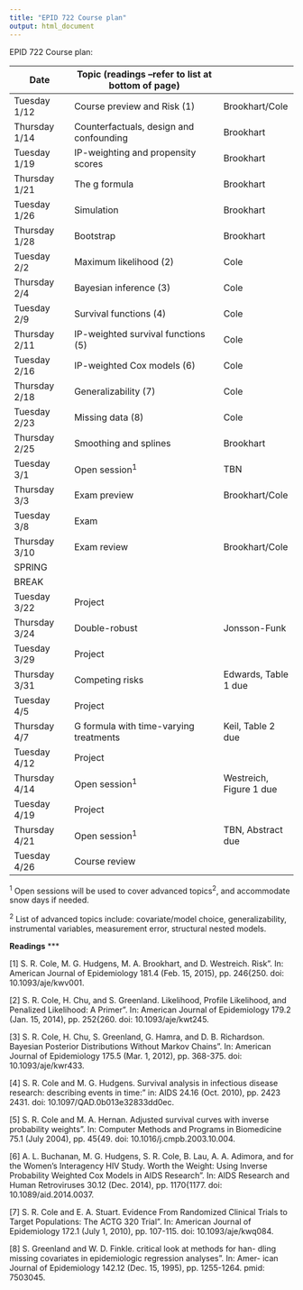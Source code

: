 ```yaml
---
title: "EPID 722 Course plan"
output: html_document
---
```


EPID 722 Course plan:


| Date          | Topic (readings --refer to list at bottom of page)                    |                   |
|---------------|-------------------------------------|-------------------|
| Tuesday 1/12  | Course preview and Risk (1)         | Brookhart/Cole    |
| Thursday 1/14 | Counterfactuals, design and confounding | Brookhart         |
| Tuesday 1/19  | IP-weighting and propensity scores    | Brookhart         |
| Thursday 1/21 | The g formula  | Brookhart         |
| Tuesday  1/26 | Simulation                       | Brookhart         |
| Thursday 1/28 | Bootstrap                           | Brookhart         |
| Tuesday 2/2   | Maximum likelihood (2)       | Cole              |
| Thursday 2/4  | Bayesian inference (3)      | Cole              |
| Tuesday 2/9   | Survival functions (4)         | Cole              |
| Thursday 2/11 | IP-weighted survival functions (5)  | Cole         |
| Tuesday 2/16  | IP-weighted Cox models (6)                       | Cole              |
| Thursday 2/18 | Generalizability (7)             | Cole              |
| Tuesday 2/23  | Missing data (8)        | Cole              |
| Thursday 2/25 | Smoothing and splines | Brookhart              |
| Tuesday 3/1   | Open session<sup>1</sup>                       | TBN               |
| Thursday 3/3  | Exam preview                        | Brookhart/Cole    |
| Tuesday 3/8   | Exam                                |                   |
| Thursday 3/10 | Exam review                         | Brookhart/Cole    |
| SPRING        |                                     |                   |
| BREAK         |                                     |                   |
| Tuesday 3/22  | Project                             |                   |
| Thursday 3/24 | Double-robust                      | Jonsson-Funk               |
| Tuesday 3/29  | Project                             |                   |
| Thursday 3/31 | Competing risks                       | Edwards, Table 1 due  |
| Tuesday 4/5   | Project                             |                   |
| Thursday 4/7  | G formula with time-varying treatments                       | Keil, Table 2 due  |
| Tuesday 4/12  | Project                             |                   |
| Thursday 4/14 | Open session<sup>1</sup>                       | Westreich, Figure 1 due |
| Tuesday 4/19  | Project                             |                   |
| Thursday 4/21 | Open session<sup>1</sup>                       | TBN, Abstract due |
| Tuesday 4/26  | Course review                       |                   |

<sup>1</sup> Open sessions will be used to cover advanced topics<sup>2</sup>, and accommodate snow days if needed.

<sup>2</sup> List of advanced topics include: covariate/model choice, generalizability, instrumental variables, measurement error, structural nested models.

**Readings**
***


[1] S. R. Cole, M. G. Hudgens, M. A. Brookhart, and D. Westreich. Risk".
In: American Journal of Epidemiology 181.4 (Feb. 15, 2015), pp. 246{250.
doi: 10.1093/aje/kwv001.

[2] S. R. Cole, H. Chu, and S. Greenland. \Maximum Likelihood, Profile Likelihood, and Penalized Likelihood: A Primer". In: American Journal of Epidemiology 179.2 (Jan. 15, 2014), pp. 252{260. doi: 10.1093/aje/kwt245.

[3] S. R. Cole, H. Chu, S. Greenland, G. Hamra, and D. B. Richardson.
Bayesian Posterior Distributions Without Markov Chains". In: American Journal of Epidemiology 175.5 (Mar. 1, 2012), pp. 368-375. doi: 10.1093/aje/kwr433.

[4] S. R. Cole and M. G. Hudgens. Survival analysis in infectious disease
research: describing events in time:" in: AIDS 24.16 (Oct. 2010), pp. 2423
2431. doi: 10.1097/QAD.0b013e32833dd0ec.

[5] S. R. Cole and M. A. Hernan. Adjusted survival curves with inverse probability weights". In: Computer Methods and Programs in Biomedicine 75.1
(July 2004), pp. 45{49. doi: 10.1016/j.cmpb.2003.10.004.


[6] A. L. Buchanan, M. G. Hudgens, S. R. Cole, B. Lau, A. A. Adimora,
and for the Women's Interagency HIV Study. Worth the Weight: Using
Inverse Probability Weighted Cox Models in AIDS Research". In: AIDS
Research and Human Retroviruses 30.12 (Dec. 2014), pp. 1170{1177. doi: 10.1089/aid.2014.0037.

[7] S. R. Cole and E. A. Stuart. \Generalizing Evidence From Randomized
Clinical Trials to Target Populations: The ACTG 320 Trial". In: American
Journal of Epidemiology 172.1 (July 1, 2010), pp. 107-115. doi: 10.1093/aje/kwq084.

[8] S. Greenland and W. D. Finkle. \A critical look at methods for han-
dling missing covariates in epidemiologic regression analyses". In: Amer-
ican Journal of Epidemiology 142.12 (Dec. 15, 1995), pp. 1255-1264. pmid: 7503045.

